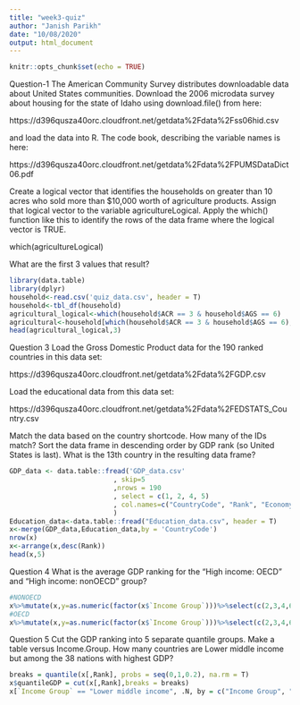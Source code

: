 ```yaml
---
title: "week3-quiz"
author: "Janish Parikh"
date: "10/08/2020"
output: html_document
---
```


```r
knitr::opts_chunk$set(echo = TRUE)
```

Question-1
The American Community Survey distributes downloadable data about United States communities. Download the 2006 microdata survey about housing for the state of Idaho using download.file() from here:

https://d396qusza40orc.cloudfront.net/getdata%2Fdata%2Fss06hid.csv

and load the data into R. The code book, describing the variable names is here:

https://d396qusza40orc.cloudfront.net/getdata%2Fdata%2FPUMSDataDict06.pdf

Create a logical vector that identifies the households on greater than 10 acres who sold more than $10,000 worth of agriculture products. Assign that logical vector to the variable agricultureLogical. Apply the which() function like this to identify the rows of the data frame where the logical vector is TRUE.

which(agricultureLogical)

What are the first 3 values that result?

```r
library(data.table)
library(dplyr)
household<-read.csv('quiz_data.csv', header = T)
household<-tbl_df(household)
agricultural_logical<-which(household$ACR == 3 & household$AGS == 6)
agricultural<-household[which(household$ACR == 3 & household$AGS == 6),]
head(agricultural_logical,3)
```
Question 3
Load the Gross Domestic Product data for the 190 ranked countries in this data set:

https://d396qusza40orc.cloudfront.net/getdata%2Fdata%2FGDP.csv

Load the educational data from this data set:

https://d396qusza40orc.cloudfront.net/getdata%2Fdata%2FEDSTATS_Country.csv

Match the data based on the country shortcode. How many of the IDs match? Sort the data frame in descending order by GDP rank (so United States is last). What is the 13th country in the resulting data frame?

```r
GDP_data <- data.table::fread('GDP_data.csv'
                          , skip=5
                          ,nrows = 190
                          , select = c(1, 2, 4, 5)
                          , col.names=c("CountryCode", "Rank", "Economy", "Total")
                          )
Education_data<-data.table::fread("Education_data.csv", header = T)
x<-merge(GDP_data,Education_data,by = 'CountryCode')
nrow(x)
x<-arrange(x,desc(Rank))
head(x,5)
```

Question 4
What is the average GDP ranking for the "High income: OECD" and "High income: nonOECD" group?
```r
#NONOECD
x%>%mutate(x,y=as.numeric(factor(x$`Income Group`)))%>%select(c(2,3,4,6,35))%>%filter(y==1)%>%summarize(averageNONOECD = mean(Rank))
#OECD
x%>%mutate(x,y=as.numeric(factor(x$`Income Group`)))%>%select(c(2,3,4,6,35))%>%filter(y==2)%>%summarize(averageOECD = mean(Rank))
```

Question 5
Cut the GDP ranking into 5 separate quantile groups. Make a table versus Income.Group. How many countries are Lower middle income but among the 38 nations with highest GDP?
```r
breaks = quantile(x[,Rank], probs = seq(0,1,0.2), na.rm = T)
x$quantileGDP = cut(x[,Rank],breaks = breaks)
x[`Income Group` == "Lower middle income", .N, by = c("Income Group", "quantileGDP")]
```